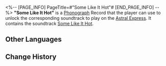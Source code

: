 <%-- [PAGE_INFO]
PageTitle=#"Some Like It Hot"#
[END_PAGE_INFO] --%>
{{Item Infobox
|id          = 210335
|image       = Item Some Like It Hot.png{{subst:void|<!--$UPLOAD:<<SpriteOutput/ItemFigures/210001.png>-<Item Some Like It Hot.png>-<Item Icons>>-->}}
|type        = Disk
|invCategory = Valuables
|rarity      = 3
|effect      = 
|description = A record that can be played on the Express' phonograph. It might be a chance acquisition or a gift from someone else. All sorts of memories surge up when the music plays &mdash; the smiles, encounters, touches, and the excitement of battle. Maybe that is why people still collect records even as society rapidly advances.<br />The current record contains the track "Some Like It Hot."
}}
{{Description|''No one is perfect, my dear.''}}
'''"Some Like It Hot"''' is a [[Phonograph]] Record that the player can use to unlock the corresponding soundtrack to play on the [[Astral Express]]. It contains the soundtrack [[Some Like It Hot]].

==Other Languages==
{{Other Languages
|en   = "Some Like It Hot"
|zhs  = 《热情如火》
|zht  = 《熱情如火》
|ja   = 『燃え上がる熱情』
|ko   = ≪뜨거운 것이 좋아≫
|es   = Algunos prefieren quemarse
|fr   = «&nbsp;Some Like It Hot&nbsp;»
|ru   = Some Like It Hot
|th   = "Some Like It Hot"
|vi   = "Nhiệt Huyết Như Lửa"
|de   = „Manche mögen’s heiß“
|id   = "Some Like It Hot"
|pt   = "Some Like It Hot"
}}

==Change History==
{{Change History|2.2}}